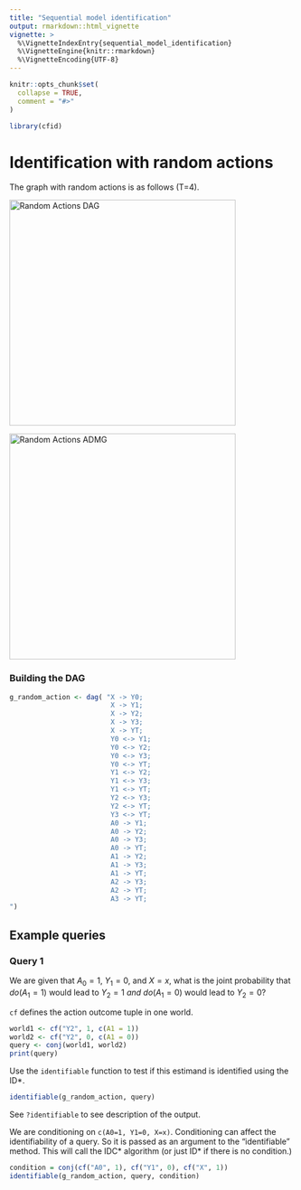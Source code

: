 ```yaml
---
title: "Sequential model identification"
output: rmarkdown::html_vignette
vignette: >
  %\VignetteIndexEntry{sequential_model_identification}
  %\VignetteEngine{knitr::rmarkdown}
  %\VignetteEncoding{UTF-8}
---
```


```r
knitr::opts_chunk$set(
  collapse = TRUE,
  comment = "#>"
)
```

```r
library(cfid)
```

# Identification with random actions

The graph with random actions is as follows (T=4).

<img alt="Random Actions DAG" src="https://i.imgur.com/F2mhO14.png" width="400">

<img alt="Random Actions ADMG" src="https://i.imgur.com/tgnglzt.png" width="400">

### Building the DAG

```r
g_random_action <- dag( "X -> Y0;
                         X -> Y1;
                         X -> Y2;
                         X -> Y3;
                         X -> YT;
                         Y0 <-> Y1;
                         Y0 <-> Y2;
                         Y0 <-> Y3;
                         Y0 <-> YT;
                         Y1 <-> Y2;
                         Y1 <-> Y3;
                         Y1 <-> YT;
                         Y2 <-> Y3;
                         Y2 <-> YT;
                         Y3 <-> YT;
                         A0 -> Y1;
                         A0 -> Y2;
                         A0 -> Y3;
                         A0 -> YT;
                         A1 -> Y2;
                         A1 -> Y3;
                         A1 -> YT;
                         A2 -> Y3;
                         A2 -> YT;
                         A3 -> YT;
")
```

## Example queries

### Query 1

We are given that $A_0=1$, $Y_1=0$, and $X=x$, what is the joint probability that $do(A_1 = 1)$ would lead to $Y_2 = 1$ *and* $do(A_1 = 0)$ would lead to $Y_2 = 0$?

`cf` defines the action outcome tuple in one world.
```r
world1 <- cf("Y2", 1, c(A1 = 1))
world2 <- cf("Y2", 0, c(A1 = 0))
query <- conj(world1, world2)
print(query)
```
Use the `identifiable` function to test if this estimand is identified using the ID*.

```r
identifiable(g_random_action, query)
```

See `?identifiable` to see description of the output.

We are conditioning on `c(A0=1, Y1=0, X=x)`.  Conditioning can affect the identifiability of a query.  So it is passed as an argument to the "identifiable" method.  This will call the IDC* algorithm (or just ID* if there is no condition.)

```r
condition = conj(cf("A0", 1), cf("Y1", 0), cf("X", 1))
identifiable(g_random_action, query, condition)
```